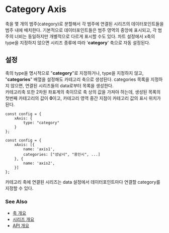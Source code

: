 # Category Axis

축을 몇 개의 범주(category)로 분할해서 각 범주에 연결된 시리즈의 데이터포인트들을 범주 내에 배치한다.
기본적으로 데이터포인트들은 범주 영역의 중앙에 표시되고,
각 범주의 너비는 동일하지만 개별적으로 다르게 표시할 수도 있다.
차트 설정에서 x축의 type을 지정하지 않으면 시리즈 종류에 따라 '**category**' 축으로 자동 설정된다.

## 설정

축의 type을 명시적으로 "**category**"로 지정하거나,
type을 지정하지 않고, "**categories**" 배열을 설정해도 카테고리 축으로 생성된다.
categories 목록을 지정하지 않으면, 연결된 시리즈들의 data로부터 목록을 생성한다.<br/>
카테고리축 또한 2차원 좌표계의 축이므로 축 상의 값을 가져야 하는데,
생성된 목록의 첫번째 카테고리의 값이 **0**이고,
카테고리 영역 중간 지점이 카테고리 값의 표시 위치가 된다.

```
const config = {
    xAxis: {
        type: "category"
    }
};
```

```
const config = {
    xAxis: [{
        name: 'axis1',
        categories: ["성남시", "용인시", ...]
    }, {
        name: 'axis2',
    }]
};
```

카테고리 축에 연결된 시리즈는 data 설정에서 데이터포인트마다 연결할 category를 지정할 수 있다.

### See Also

- [축 개요](/guide/axes)
- [시리즈 개요](/guide/series)
- [API 개요](/docs)